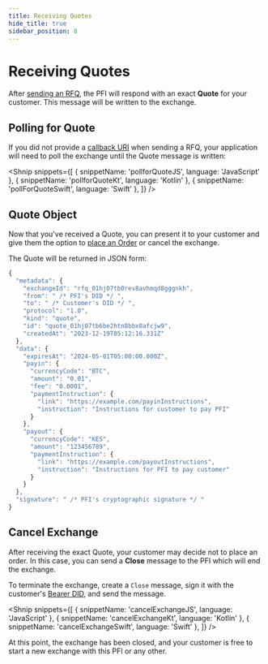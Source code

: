 ```yaml
---
title: Receiving Quotes
hide_title: true
sidebar_position: 8
---
```


<LanguageSwitcher languages="JavaScript, Kotlin, Swift" />

# Receiving Quotes

After [sending an RFQ](/docs/tbdex/wallet/send-rfq#send-rfq-to-pfi), the PFI will respond with an exact **Quote** for your customer. 
This message will be written to the exchange.

## Polling for Quote

If you did not provide a [callback URI](/docs/tbdex/wallet/send-rfq#send-rfq-to-pfi) when sending a RFQ, your application will need to poll the exchange until the Quote message is written:

<Shnip
  snippets={[
    { snippetName: 'pollforQuoteJS', language: 'JavaScript' },
    { snippetName: 'pollforQuoteKt', language: 'Kotlin' },
    { snippetName: 'pollForQuoteSwift', language: 'Swift' },
  ]}
/>

## Quote Object

Now that you've received a Quote, you can present it to your customer and give them the option to [place an Order](/docs/tbdex/wallet/place-order/) or cancel the exchange.

The Quote will be returned in JSON form:

```js
{
  "metadata": {
    "exchangeId": "rfq_01hj07tb0rev8avhmqd8gggnkh",
    "from": " /* PFI's DID */ ",    
    "to": " /* Customer's DID */ ",    
    "protocol": "1.0",
    "kind": "quote",
    "id": "quote_01hj07tb6be2htn8bbx8afcjw9",
    "createdAt": "2023-12-19T05:12:16.331Z"
  },
  "data": {
    "expiresAt": "2024-05-01T05:00:00.000Z",
    "payin": {
      "currencyCode": "BTC",
      "amount": "0.01",
      "fee": "0.0001",
      "paymentInstruction": {
        "link": "https://example.com/payinInstructions",
        "instruction": "Instructions for customer to pay PFI"
      }
    },
    "payout": {
      "currencyCode": "KES",
      "amount": "123456789",
      "paymentInstruction": {
        "link": "https://example.com/payoutInstructions",
        "instruction": "Instructions for PFI to pay customer"
      }
    }
  },
  "signature": " /* PFI's cryptographic signature */ "
}
```


## Cancel Exchange

After receiving the exact Quote, your customer may decide not to place an order. 
In this case, you can send a **Close** message to the PFI which will end the exchange.

To terminate the exchange, create a `Close` message, sign it with the customer's [Bearer DID](/docs/web5/decentralized-identifiers/how-to-create-did#create-did), and send the message.

<Shnip
  snippets={[
    { snippetName: 'cancelExchangeJS', language: 'JavaScript' },
    { snippetName: 'cancelExchangeKt', language: 'Kotlin' },
    { snippetName: 'cancelExchangeSwift', language: 'Swift' },
  ]}
/>

At this point, the exchange has been closed, and your customer is free to start a new exchange with this PFI or any other.
